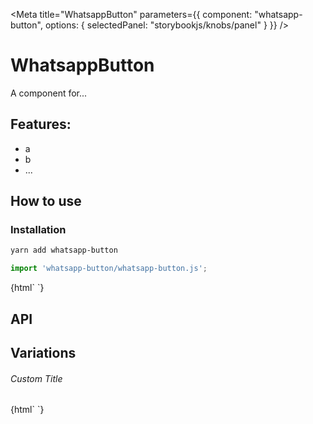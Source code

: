

<Meta 
  title="WhatsappButton"
  parameters={{
    component: "whatsapp-button",
    options: { selectedPanel: "storybookjs/knobs/panel" }
  }}
/>

# WhatsappButton

A component for...

## Features:

- a
- b
- ...

## How to use

### Installation

```bash
yarn add whatsapp-button
```

```js
import 'whatsapp-button/whatsapp-button.js';
```

<Preview withToolbar>
  <Story name="Simple">
    {html`
      <whatsapp-button></whatsapp-button>
    `}
  </Story>
</Preview>

## API

<Props of="whatsapp-button" />

## Variations

###### Custom Title

<Story name="Custom Title">
  {html`
    <whatsapp-button .title=${'Hello World'}></whatsapp-button>
  `}
</Story>
